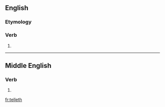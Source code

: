 ==English==

===Etymology===
{{suffix|telle|eth|lang=en}}

===Verb===
{{en-verb form}}

# {{en-archaic third-person singular of|tell|lang=en}}

----

==Middle English==

===Verb===
{{head|enm|verb form}}

# {{inflection of|tellen||3|s|pres|ind|lang=enm}}

[[fr:telleth]]
